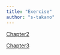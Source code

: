 ```yaml
---
title: "Exercise"
author: "s-takano"
---
```


[Chapter2](./chapter2.Rmd)

[Chapter3](./chapter3.Rmd)
